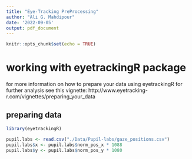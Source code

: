 ```yaml
---
title: "Eye-Tracking PreProcessing"
author: "Ali G. Mahdipour"
date: '2022-09-05'
output: pdf_document
---
```


```r
knitr::opts_chunk$set(echo = TRUE)
```
# working with eyetrackingR package
for more information on how to prepare your data using eyetrackingR for further analysis see this vignette: http://www.eyetracking-r.com/vignettes/preparing_your_data

## preparing data
``` r
library(eyetrackingR)

pupil.labs <- read.csv("./Data/Pupil-labs/gaze_positions.csv")
pupil.labs$x <- pupil.labs$norm_pos_x * 1088
pupil.labs$y <- pupil.labs$norm_pos_y * 1080
```

